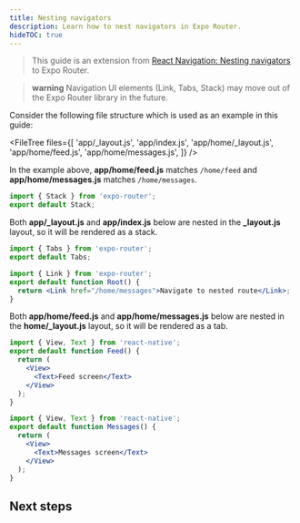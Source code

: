 ```yaml
---
title: Nesting navigators
description: Learn how to nest navigators in Expo Router.
hideTOC: true
---
```



> This guide is an extension from [React Navigation: Nesting navigators](https://reactnavigation.org/docs/nesting-navigators) to Expo Router.

> **warning** Navigation UI elements (Link, Tabs, Stack) may move out of the Expo Router library in the future.

Consider the following file structure which is used as an example in this guide:

<FileTree
  files={[
    'app/_layout.js',
    'app/index.js',
    'app/home/_layout.js',
    'app/home/feed.js',
    'app/home/messages.js',
  ]}
/>

In the example above, **app/home/feed.js** matches `/home/feed` and **app/home/messages.js** matches `/home/messages`.

```jsx app/_layout.js
import { Stack } from 'expo-router';
export default Stack;
```

Both **app/_layout.js** and **app/index.js** below are nested in the **\_layout.js** layout, so it will be rendered as a stack.

```jsx app/home/_layout.js
import { Tabs } from 'expo-router';
export default Tabs;
```

```jsx app/index.js
import { Link } from 'expo-router';
export default function Root() {
  return <Link href="/home/messages">Navigate to nested route</Link>;
}
```

Both **app/home/feed.js** and **app/home/messages.js** below are nested in the **home/\_layout.js** layout, so it will be rendered as a tab.

```jsx app/home/feed.js
import { View, Text } from 'react-native';
export default function Feed() {
  return (
    <View>
      <Text>Feed screen</Text>
    </View>
  );
}
```

```jsx app/home/messages.js
import { View, Text } from 'react-native';
export default function Messages() {
  return (
    <View>
      <Text>Messages screen</Text>
    </View>
  );
}
```

## Next steps

<BoxLink
  title="Modals"
  Icon={BookOpen02Icon}
  description="Learn how to use modals in Expo Router."
  href="/router/advanced/modals"
/>
